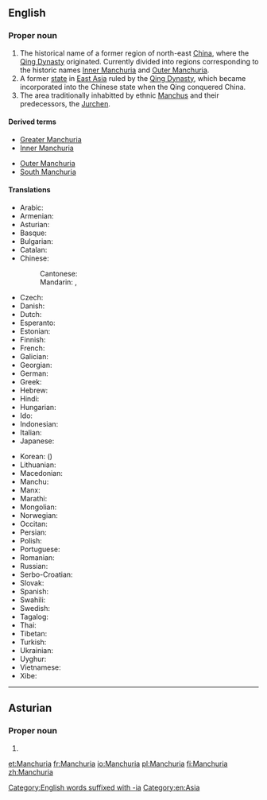 ==English==
{{wikipedia}}

===Proper noun===
{{en-proper noun}}

# The historical name of a former region of north-east [[China]], where the [[Qing Dynasty]] originated. Currently divided into regions corresponding to the historic names [[Inner Manchuria]] and [[Outer Manchuria]].
# A former [[state]] in [[East Asia]] ruled by the [[Qing Dynasty]], which became incorporated into the Chinese state when the Qing conquered China.
# The area traditionally inhabitted by ethnic [[Manchu]]s and their predecessors, the [[Jurchen]].

====Derived terms====
{{der-top}}
* [[Greater Manchuria]]
* [[Inner Manchuria]]
{{der-mid}}
* [[Outer Manchuria]]
* [[South Manchuria]]
{{der-bottom}}

====Translations====
{{trans-top|Manchuria}}
* Arabic: {{t|ar|مَنْشُورِيَا|f}}
* Armenian: {{t|hy|Մանջուրիա}}
* Asturian: {{t|ast|Manchuria|f}}
* Basque: {{t|eu|Mantxuria}}
* Bulgarian: {{t|bg|Манджурия|f}}
* Catalan: {{t|ca|Manxúria|f}}
* Chinese:
*: Cantonese: {{t|yue|滿洲|tr=Mun5zau1|sc=Hani}}
*: Mandarin: {{t|cmn|滿洲|sc=Hani}}, {{t+|cmn|满洲|tr=Mǎnzhōu|sc=Hani}}
* Czech: {{t|cs|Mandžusko|n}}
* Danish: {{t|da|Manchuriet|n}}
* Dutch: {{t|nl|Mantsjoerije}}
* Esperanto: {{t|eo|Manĉurio}}
* Estonian: {{t|et|Mandžuuria}}
* Finnish: {{t+|fi|Mantšuria}}
* French: {{t+|fr|Mandchourie}}
* Galician: {{t|gl|Manchuria|f}}
* Georgian: {{t|ka|მანჯურია}}
* German: {{t|de|Mandschurei|n}}
* Greek: {{t|el|Μαντζουρία|f}}
* Hebrew: {{t|he|מנצ׳וריה|f|tr=mančuriyah}}
* Hindi: {{t|hi|मंचूरिया|tr=man̄cūriyā}}
* Hungarian: {{t|hu|Mandzsúria}}
* Ido: {{t+|io|Mandjuria}}
* Indonesian: {{t|id|Manchuria}}
* Italian: {{t|it|Manciuria|f}}
* Japanese: {{t+|ja|満州|tr=まんしゅう, Manshū}}
{{trans-mid}}
* Korean: {{t+|ko|만주|tr=Manju|sc=Hang}} ({{t+|ko|滿洲|sc=Hani}})
* Lithuanian: {{t|lt|Mandžiūrija}}
* Macedonian: {{t|mk|Манџурија|f}}
* Manchu: {{t|mnc|ᠮᠠᠨᠵᡠ|tr=manju|sc=Mong}}
* Manx: {{t|gv|Mançhoor|f|alt=Yn Vançhoor}}
* Marathi: {{t|mr|मांचुरिया|sc=Deva}}
* Mongolian: {{t|mn|Манж|sc=Cyrl}}
* Norwegian: {{t|no|Mandsjuria}}
* Occitan: {{t|oc|Manchoria|f}}
* Persian: {{t+|fa|منچوری|tr=mančûri}}
* Polish: {{t+|pl|Mandżuria|f}}
* Portuguese: {{t+|pt|Manchúria|f}}
* Romanian: {{t|ro|Manciuria|f}}
* Russian: {{t|ru|Маньчжу́рия|f}}
* Serbo-Croatian: {{t+|sh|Mandžurija|f}}
* Slovak: {{t|sk|Mandžusko|n}}
* Spanish: {{t|es|Manchuria|f}}
* Swahili: {{t|sw|Manchuria}}
* Swedish: {{t+|sv|Manchuriet}}
* Tagalog: {{t|tl|Manchuria}}
* Thai: {{t|th|แมนจูเรีย|tr=maenjooria}}
* Tibetan: {{t-needed|bo}}
* Turkish: {{t|tr|Kuzeydoğu Çin}}
* Ukrainian: {{t|uk|Маньчжурія|f}}
* Uyghur: {{t-needed|ug}}
* Vietnamese: {{t|vi|Mãn Châu}}
* Xibe: {{t-needed|sjo}}
{{trans-bottom}}

[[Category:English words suffixed with -ia]]
[[Category:en:Asia]]

----

==Asturian==

===Proper noun===
{{ast-proper noun|f}}

# {{l|en|Manchuria}}

[[et:Manchuria]]
[[fr:Manchuria]]
[[io:Manchuria]]
[[pl:Manchuria]]
[[fi:Manchuria]]
[[zh:Manchuria]]